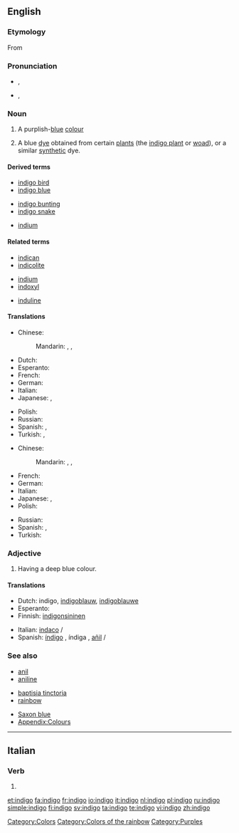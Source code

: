 {{wikipedia}}
{{also|Indigo|índigo}}
==English==

===Etymology===
From {{etyl|el}} {{term|ινδικόν|sc=Grek||Indian dye}}

===Pronunciation===
* {{a|UK}} {{IPA|/ˈɪn.dɪˌgəʊ/}}, {{SAMPA|/"In.dI%g@U/}}
* {{a|US}} {{IPA|/ˈɪndɪˌgoʊ/}}, {{SAMPA|/"IndI%goU/}}

===Noun===
{{en-noun|-}}

# {{colour}} A purplish-[[blue]] [[colour]]
# A blue [[dye]] obtained from certain [[plant]]s (the [[indigo plant]] or [[woad]]), or a similar [[synthetic]] dye.
#: {{color panel|00416A}}
#: {{color panel|web indigo|2=4B0082}}

====Derived terms====
{{top3}}
* [[indigo bird]]
* [[indigo blue]]
{{mid3}}
* [[indigo bunting]]
* [[indigo snake]]
{{mid3}}
* [[indium]]<!--see the etymology for that word-->
{{bottom}}

====Related terms====
{{top3}}
* [[indican]]
* [[indicolite]]
{{mid3}}
* [[indium]]
* [[indoxyl]]
{{mid3}}
* [[induline]]
{{bottom}}

====Translations====
{{trans-top|colour}}
* Chinese:
*: Mandarin: {{t|zh|靛青|tr=diànqīng|sc=Hani}},  {{t|zh|靛藍|sc=Hani}},  {{t|zh|靛蓝|tr=diànlán|sc=Hani}}
* Dutch: {{t+|nl|indigo|n}}
* Esperanto: {{t-|eo|indigo|xs=Esperanto}}
* French: {{t|fr|indigo|m}}
* German: {{t-|de|Indigo|n}}
* Italian: {{t+|it|indaco|m}}
* Japanese: {{t|ja|インジゴ|tr=injigo|sc=Jpan}}, {{t|ja|藍色|tr=あいいろ, aiiro|sc=Jpan}}
{{trans-mid}}
* Polish: {{t|pl|indygo}}
* Russian: {{t|ru|индиго|n|tr=indígo|sc=Cyrl}}
* Spanish: {{t+|es|índigo|m}}, {{t+|es|añil|m}}
* Turkish: {{t|tr|indigo}}, {{t|tr|çivit mavisi}}
{{trans-bottom}}

{{trans-top|dye}}
* Chinese:
*: Mandarin: {{t|zh|靛青|tr=diànqīng|sc=Hani}},  {{t|zh|靛藍|sc=Hani}},  {{t|zh|靛蓝|tr=diànlán|sc=Hani}}
* French: {{t|fr|indigo|m}}
* German: {{t-|de|Indigo|m}}
* Italian: {{t+|it|indaco|m}}
* Japanese: {{t|ja|インジゴ|tr=injigo|sc=Jpan}}, {{t|ja|藍色|tr=あいいろ, aiiro|sc=Jpan}}
* Polish: {{t|pl|indygo}}
{{trans-mid}}
* Russian: {{t|ru|индиго|n|tr=indígo|sc=Cyrl}}
* Spanish: {{t+|es|índigo|m}}, {{t+|es|añil|m}}
* Turkish: {{t|tr|indigo}}
{{trans-bottom}}

===Adjective===
{{infl|en|adjective}}

# {{colour}} Having a deep blue colour.

====Translations====
{{trans-top|colour}}
* Dutch: indigo, [[indigoblauw]], [[indigoblauwe]]
* Esperanto: {{t-|eo|indiga|xs=Esperanto}}
* Finnish: [[indigonsininen]]
{{trans-mid}}
* Italian: [[indaco]] {{m}}/{{f}}
* Spanish: [[índigo]] {{m}}, índiga {{f}}, [[añil]] {{m}}/{{f}}
{{trans-bottom}}

===See also===
{{top3}}
* [[anil]]
* [[aniline]]
{{mid3}}
* [[baptisia tinctoria]]
* [[rainbow]]
{{mid3}}
* [[Saxon blue]]
* [[Appendix:Colours]]
{{bottom}}

[[Category:Colors]]
[[Category:Colors of the rainbow]]
[[Category:Purples]]

----

==Italian==

===Verb===
{{infl|it|verb form}}

# {{form of|[[first-person|First-person]] [[singular]] [[present tense]]|[[indigere#Italian|indigere]]|lang=Italian}}

[[et:indigo]]
[[fa:indigo]]
[[fr:indigo]]
[[io:indigo]]
[[it:indigo]]
[[nl:indigo]]
[[pl:indigo]]
[[ru:indigo]]
[[simple:indigo]]
[[fi:indigo]]
[[sv:indigo]]
[[ta:indigo]]
[[te:indigo]]
[[vi:indigo]]
[[zh:indigo]]